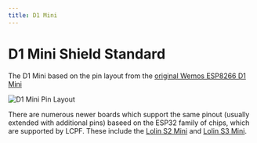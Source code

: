 ```yaml
---
title: D1 Mini
---
```


# D1 Mini Shield Standard

The D1 Mini <Term name="ShieldStandard"/>  based on the pin layout from the [original Wemos ESP8266 D1 Mini](<https://www.wemos.cc/en/latest/d1/d1_mini.html>)

![D1 Mini Pin Layout](https://www.wemos.cc/en/latest/_static/boards/d1_mini_v4.0.0_5_16x9.png)

There are numerous newer boards which support the same pinout (usually extended with additional pins) baseed on the ESP32 family of chips, which are supported by LCPF.   These include the [Lolin S2 Mini](<https://www.wemos.cc/en/latest/s2/s2_mini.html>) and [Lolin S3 Mini](<https://www.wemos.cc/en/latest/s3/s3_mini.html>).